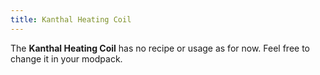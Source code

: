 ```yaml
---
title: Kanthal Heating Coil
---
```


<ItemImage file="kanthal_heating_coil" alt="Kanthal Heating Coil" size="200" />

The **Kanthal Heating Coil** has no recipe or usage as for now. Feel free to change it in your modpack.